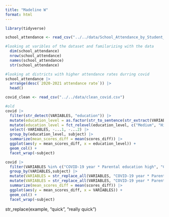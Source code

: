 ```yaml
---
title: "Madeline W"
format: html
---
```


```r
library(tidyverse)
```

```r
school_attendance <- read_csv("../../data/School_Attendance_by_Student_Group.csv")
```

```r
#looking at varibles of the dataset and familarizing with the data
  dim(school_attendance) 
  nrow(school_attendance) 
  names(school_attendance)
  str(school_attendance)
```

```r
#looking at districts with higher attendance rates durring covid
school_attendance |>
  arrange(desc(`2020-2021 attendance rate`)) |>
  head()
```

```r
covid_clean <- read_csv("../../data/clean_covid.csv")
```


```r
#old
covid |>
  filter(str_detect(VARIABLES, "education")) |>
  mutate(education_level = as.factor(str_to_sentence(str_extract(VARIABLES, "Medium|High|missing")))) |>
  mutate(education_level = fct_relevel(education_level, c("Medium", "High", "Missing"))) |>
  select(-VARIABLES, -...1, -...2) |>
  group_by(education_level, subject) |>
  summarize(mean_scores_diff = mean(scores_diff)) |>
  ggplot(aes(y = mean_scores_diff, x = education_level)) +
  geom_col() +
  facet_wrap(~subject)
```

```r
covid |>
  filter(VARIABLES %in% c("COVID-19 year * Parental education high", "COVID-19 year * Parental education medium")) |>
  group_by(VARIABLES,subject) |>
  mutate(VARIABLES = str_replace_all(VARIABLES, "COVID-19 year * Parental education high","High")) |>
  mutate(VARIABLES = str_replace_all(VARIABLES, "COVID-19 year * Parental education medium","Medium")) |>
  summarize(mean_scores_diff = mean(scores_diff)) |>
  ggplot(aes(y = mean_scores_diff, x = VARIABLES)) +
  geom_col() +
  facet_wrap(~subject)
```
str_replace(example, "quick", "really quick")



